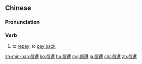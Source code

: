 {{also|偿还}}
==Chinese==
{{zh-forms|s=偿还}}

===Pronunciation===
{{zh-pron
|m=chánghuán
|c=soeng4 waan4
|cat=v
}}

===Verb===
{{zh-verb}}

# to [[repay]]; to [[pay back]]
#: {{zh-x|償還{huán} 欠款|to '''repay''' money owed}}

{{zh-cat|Advanced}}

[[zh-min-nan:償還]]
[[ko:償還]]
[[hu:償還]]
[[mg:償還]]
[[ja:償還]]
[[chr:償還]]
[[zh:償還]]